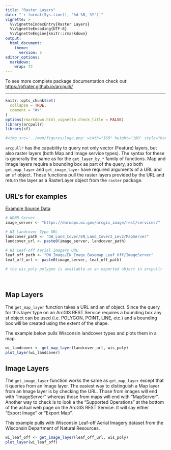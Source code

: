 ```yaml
---
title: "Raster Layers"
date: "`r format(Sys.time(), '%d %B, %Y')`"
vignette: > 
  %\VignetteIndexEntry{Raster Layers}
  %\VignetteEncoding{UTF-8}
  %\VignetteEngine{knitr::rmarkdown}
output:
  html_document:
    theme:
      version: 5
editor_options: 
  markdown: 
    wrap: 72
---
```

To see more complete package documentation check out:
<a href="https://pfrater.github.io/arcpullr/">
https://pfrater.github.io/arcpullr/</a>
<hr>
```r
knitr::opts_chunk$set(
  collapse = TRUE,
  comment = "#>"
)
options(rmarkdown.html_vignette.check_title = FALSE)
library(arcpullr)
library(sf)
```

```r
#<img src='../man/figures/logo.png' width="160" height="180" style="border: none" align="right"/>
```


`arcpullr` has the capability to query not only vector (Feature) layers, but 
also raster layers (both Map and Image service types). The syntax for these is 
generally the same as for the `get_layer_by_*` family of functions. Map and
Image layers require a bounding box as part of the query, so both 
`get_map_layer` and `get_image_layer` have required arguments of a URL and an 
`sf` object. These functions pull the raster layers provided by the URL and return the layer as a RasterLayer object from the `raster` package.

## URL's for examples 
<a class="btn btn-primary" data-bs-toggle="collapse"href="#collapseExample" role="button" aria-expanded="false" aria-controls="collapseExample">
Example Source Data
</a>
<div class="collapse" id="collapseExample">
  <div class="card card-body"> 
```r
# WDNR Server
image_server <- "https://dnrmaps.wi.gov/arcgis_image/rest/services/"

# WI Landcover Type URL
landcover_path <- "DW_Land_Cover/EN_Land_Cover2_Lev2/MapServer"
landcover_url <- paste0(image_server, landcover_path)

# WI Leaf-off Aerial Imagery URL
leaf_off_path <- "DW_Image/EN_Image_Basemap_Leaf_Off/ImageServer"
leaf_off_url <- paste0(image_server, leaf_off_path)

# the wis_poly polygon is available as an exported object in arcpullr
```
</div>
</div>
<br>

## Map Layers

The `get_map_layer` function takes a URL and an sf object. Since the query for
this layer type on an ArcGIS REST Service requires a bounding box any sf object
can be used (i.e. POLYGON, POINT, LINE, etc.) and a bounding box will be created 
using the extent of the shape.

The example below pulls Wisconsin landcover types and plots them in a map.

```r
wi_landcover <- get_map_layer(landcover_url, wis_poly)
plot_layer(wi_landcover)
```

## Image Layers


The `get_image_layer` function works the same as `get_map_layer` except that it 
queries from an Image layer. The easiest way to distinguish a Map layer from an 
Image layer is by checking the URL. Those from images will end with 
"ImageServer" whereas those from maps will end with "MapServer". Another way to 
check is to look a the "Supported Operations" at the bottom of the actual web
page on the ArcGIS REST Service. It will say either "Export Image" or 
"Export Map".

This example pulls with Wisconsin Leaf-off Aerial Imagery dataset from the
Wisconsin Department of Natural Resources.

```r
wi_leaf_off <- get_image_layer(leaf_off_url, wis_poly)
plot_layer(wi_leaf_off)
```
